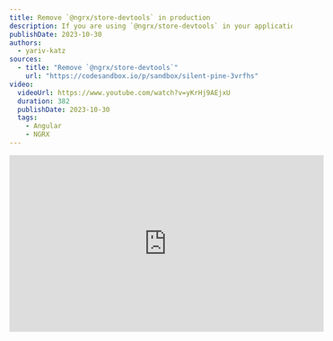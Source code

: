 ```yaml
---
title: Remove `@ngrx/store-devtools` in production
description: If you are using `@ngrx/store-devtools` in your application, you should remove it in production.
publishDate: 2023-10-30
authors:
  - yariv-katz
sources:
  - title: "Remove `@ngrx/store-devtools`"
    url: "https://codesandbox.io/p/sandbox/silent-pine-3vrfhs"
video:
  videoUrl: https://www.youtube.com/watch?v=yKrHj9AEjxU
  duration: 382
  publishDate: 2023-10-30
  tags:    
    - Angular
    - NGRX
---
```


<div class="not-content flex">
	<iframe
		className="mx-auto mb-10"
		width="560"
		height="315"
		src="https://www.youtube.com/embed/yKrHj9AEjxU?si=n47onbdHG3EsPaa1"
		title="YouTube video player"
		frameBorder="0"
		allow="accelerometer; autoplay; clipboard-write; encrypted-media; gyroscope; picture-in-picture; web-share"
		allowFullScreen
	/>
</div>

In production `@ngrx/store-devtools` should be completly removed from the bundle.  
Let's see an example:

<div class="[&>h3]:step steps mb-12 ml-4 border-l pl-8 [counter-reset:step]">
### Start a new angular application

```bash
npx @angular/cli@latest new ngrx-remove-devtools --style css --routing false --minimal
```

### Install `@ngrx/store` and `@ngrx/store-devtools`

```bash
cd ngrx-remove-devtools
npx ng add @ngrx/store --skip-confirmation
npx ng add @ngrx/store-devtools@latest --skip-confirmation
```

### Populate your state

```typescript title="app.module.ts"
@NgModule({
  declarations: [AppComponent],
  imports: [
    BrowserModule,
    StoreModule.forRoot(
      {
        counter: () => 0,
      },
      {}
    ),
    StoreDevtoolsModule.instrument({maxAge: 25, logOnly: !isDevMode()}),
  ],
  providers: [],
  bootstrap: [AppComponent],
})
export class AppModule {}

```

### Examine the state

If you have the [Redux dev tools](https://chrome.google.com/webstore/detail/redux-devtools/lmhkpmbekcpmknklioeibfkpmmfibljd) installed you can now examine your state.

```bash
ng serve
```

![Redux dev tools](https://github.com/ywarezk/academeez/blob/main/content/en/course/angular/ngrx/best-practice/store-devtools-production/examine-state.png?raw=true)

### Problem examine state in Production

It's best to disable redux dev tools in production.

```bash
npx ng build
cd dist/ngrx-remove-devtools
npx http-server
```

Redux dev tools still works in production

### Solution 1

If on production do not place the `StoreDevtoolsModule.instrument` in the imports array.  

```bash
npx ng generate environments
```

add a `production` key to the environments files:

```json title="src/environments/environment.development.ts"
export const environment = {
  production: false,
};
```

```json title="src/environments/environment.ts"
export const environment = {
  production: true,
};
```

```typescript title="app.module.ts"
import {environment} from '../environments/environment';

@NgModule({
  declarations: [AppComponent],
  imports: [
    BrowserModule,
    StoreModule.forRoot(
      {
        counter: () => 0,
      },
      {}
    ),
    !environment.production ? StoreDevtoolsModule.instrument({maxAge: 25, logOnly: !isDevMode()}) : [],
  ],
  providers: [],
  bootstrap: [AppComponent],
})
export class AppModule {}
```

### Problem

`@ngrx/store-devtools` is still in the bundle

```bash
npx ng build --source-map
npx source-map-explorer dist/ngrx-remove-devtools/main.4a92d461e97ce051.js
```

![source-map-explorer](https://github.com/ywarezk/academeez/blob/main/content/en/course/angular/ngrx/best-practice/store-devtools-production/examine-bundle.png?raw=true)

it will add around `16kb` of unused code to your bundle.

### Replace app.module.ts

We can achieve the same result with `fileReplacement`.  

```typescript title="src/app/imports.common.ts"
import {BrowserModule} from '@angular/platform-browser';
import {StoreModule} from '@ngrx/store';

export const commonImports = [
  BrowserModule,
  StoreModule.forRoot(
    {
      counter: () => 0,
    },
    {}
  ),
];
```

```typescript title="src/app/imports.development.ts"
import {StoreDevtoolsModule} from '@ngrx/store-devtools';
import {commonImports} from './imports.common';
import {isDevMode} from '@angular/core';

export const imports = [
	...commonImports, 
	StoreDevtoolsModule.instrument({maxAge: 25, logOnly: !isDevMode()})
];
```

```typescript title="src/app/imports.ts"
import {commonImports} from './imports.common';

export const imports = [...commonImports];
```

```typescript title="src/app/app.module.ts"
import {NgModule} from '@angular/core';
import {AppComponent} from './app.component';
import {imports} from './imports';

@NgModule({
  declarations: [AppComponent],
  imports: [...imports],
  providers: [],
  bootstrap: [AppComponent],
})
export class AppModule {}
```

</div>

`@ngrx/store-devtools` is completly removed from the bundle.  